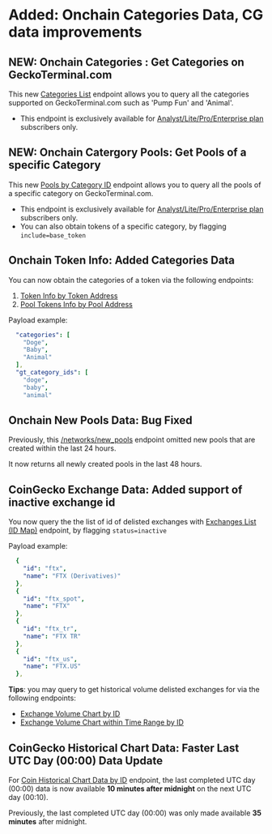 # Added: Onchain Categories Data, CG data improvements

## NEW: Onchain Categories : Get Categories on GeckoTerminal.com

This new [Categories List](https://docs.coingecko.com/reference/categories-list) endpoint allows you to query all the categories supported on GeckoTerminal.com such as 'Pump Fun' and 'Animal'.  

* This endpoint is exclusively available for [Analyst/Lite/Pro/Enterprise plan](https://www.coingecko.com/en/api/pricing) subscribers only. 

## NEW: Onchain Catergory Pools: Get Pools of a specific Category

This new [Pools by Category ID](https://docs.coingecko.com/reference/pools-category) endpoint allows you to query all the pools of a specific category on GeckoTerminal.com.

* This endpoint is exclusively available for [Analyst/Lite/Pro/Enterprise plan](https://www.coingecko.com/en/api/pricing) subscribers only.
* You can also obtain tokens of a specific category, by flagging `include=base_token` 

## Onchain Token Info: Added Categories Data

You can now obtain the categories of a token via the following endpoints: 

1. [Token Info by Token Address](https://docs.coingecko.com/reference/token-info-contract-address)
2. [Pool Tokens Info by Pool Address](https://docs.coingecko.com/reference/pool-token-info-contract-address)

Payload example:

```yaml json
  "categories": [
    "Doge",
    "Baby",
    "Animal"
  ],
  "gt_category_ids": [
    "doge",
    "baby",
    "animal"
```

## Onchain New Pools Data: Bug Fixed

Previously, this [/networks/new_pools](https://docs.coingecko.com/reference/latest-pools-network) endpoint omitted new pools that are created within the last 24 hours. 

It now returns all newly created pools in the last 48 hours. 

## CoinGecko Exchange Data: Added support of inactive exchange id

You now query the the list of id of delisted exchanges with [Exchanges List (ID Map)](https://docs.coingecko.com/reference/exchanges-list) endpoint, by flagging `status=inactive `

Payload example:

```yaml json
  {
    "id": "ftx",
    "name": "FTX (Derivatives)"
  },
  {
    "id": "ftx_spot",
    "name": "FTX"
  },
  {
    "id": "ftx_tr",
    "name": "FTX TR"
  },
  {
    "id": "ftx_us",
    "name": "FTX.US"
  },
```

**Tips**: you may query to get historical volume delisted exchanges for via the following endpoints:

* [Exchange Volume Chart by ID](https://docs.coingecko.com/reference/exchanges-id-volume-chart) 
* [Exchange Volume Chart within Time Range by ID](https://docs.coingecko.com/reference/exchanges-id-volume-chart-range)

## CoinGecko Historical Chart Data: Faster Last UTC Day (00:00) Data Update

For [Coin Historical Chart Data by ID](https://docs.coingecko.com/reference/coins-id-market-chart) endpoint, the last completed UTC day (00:00) data is now available **10 minutes after midnight** on the next UTC day (00:10).

Previously, the last completed UTC day (00:00) was only made available **35 minutes** after midnight.